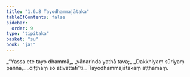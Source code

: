 ```yaml
---
title: "1.6.8 Tayodhammajātaka"
tableOfContents: false
sidebar:
  order: 9
type: "tipitaka"
basket: "su"
book: "ja1"
---
```



<DynamicBreadcrumb />

<Division number="58" book="ja1" bookNo="22" page="14">

<Paragraph number="127" type="verses" book="ja1">
_“Yassa ete tayo dhammā,_  
_vānarinda yathā tava;_  
_Dakkhiyaṃ sūriyaṃ paññā,_  
_diṭṭhaṃ so ativattatī”ti._  


</Paragraph>
</Division>

<Paragraph number="128" type="center" book="ja1">
Tayodhammajātakaṃ aṭṭhamaṃ.
</Paragraph>